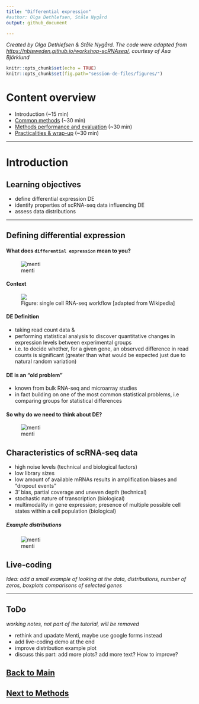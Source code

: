 ```yaml
---
title: "Differential expression"
#author: Olga Dethlefsen, Ståle Nygård 
output: github_document

---
```

_Created by Olga Dethlefsen & Ståle Nygård. The code were adapted from [https://nbisweden.github.io/workshop-scRNAseq/](https://nbisweden.github.io/workshop-scRNAseq/), courtesy of Åsa Björklund_


```r
knitr::opts_chunk$set(echo = TRUE)
knitr::opts_chunk$set(fig.path="session-de-files/figures/")
```

# Content overview
- Introduction (~15 min)
- [Common methods](session-de-methods.md) (~30 min)
- [Methods performance and evaluation](session-de-methods-evaluation.md) (~30 min)
- [Practicalities & wrap-up](session-de-wrap-up.md) (~30 min)


--------

# Introduction

## Learning objectives
- define differential expression DE
- identify properties of scRNA-seq data influencing DE
- assess data distributions

-------


## Defining differential expression

#### What does `differential expression` mean to you?
![menti](session-de-files/images/intro-menti-01.png)


#### Context
<figure>
<img src="session-de-files/images/intro-de-overview-02.png">
<figcaption>Figure: single cell RNA-seq workflow [adapted from Wikipedia]</figcaption></figure>


#### DE Definition
- taking read count data &
- performing statistical analysis to discover quantitative changes in expression levels between experimental groups
- i.e. to decide whether, for a given gene, an observed difference in read counts is significant (greater than what would be expected just due to natural random variation)

#### DE is an "old problem"
- known from bulk RNA-seq and microarray studies
- in fact building on one of the most common statistical problems, i.e comparing groups for statistical differences

#### So why do we need to think about DE?
![menti](session-de-files/images/intro-menti-01.png)

## Characteristics of scRNA-seq data
- high noise levels (technical and biological factors)
- low library sizes
- low amount of available mRNAs results in amplification biases and "dropout events"
- 3' bias, partial coverage and uneven depth (technical)
- stochastic nature of transcription (biological)
- multimodality in gene expression; presence of multiple possible cell states within a cell population (biological)

##### Example distributions
![menti](session-de-files/images/intro-distributions.png)

## Live-coding
_Idea: add a small example of looking at the data, distributions, number of zeros, boxplots comparisons of selected genes_

---------

## ToDo 
_working notes, not part of the tutorial, will be removed_

- rethink and upadate Menti, maybe use google forms instead
- add live-coding demo at the end
- improve distribution example plot
- discuss this part: add more plots? add more text? How to improve?


## [Back to Main](../README.md)
## [Next to Methods](session-de-methods.md)







